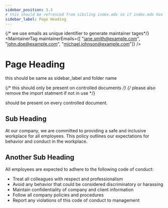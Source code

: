 ```yaml
---
sidebar_position: 3.3
# this should be refrenced from sibiling index.mdx so if index.mdx has sidebar_position: 5, this will then be 5.1, 5.2, 5.4 etc...  
sidebar_label: Page Heading
---
```



{/* we use emails as unique identifier to generate maintainer tages*/}
<MaintainerTag maintainerEmails={[
    "jane.smith@example.com",
    "john.doe@example.com",
    "michael.johnson@example.com"]} />

# Page Heading
this should be same as sidebar_label and folder name

{/* this should only be present on controlled documents */}
{/* please also remove the import statment if not in use */}
<ControlledDocBanner />

should be present on every controlled document.

## Sub Heading

At our company, we are committed to providing a safe and inclusive workplace for all employees. This policy outlines our expectations for behavior and conduct in the workplace.

## Another Sub Heading

All employees are expected to adhere to the following code of conduct:

- Treat all colleagues with respect and professionalism
- Avoid any behavior that could be considered discriminatory or harassing
- Maintain confidentiality of company and client information
- Follow all company policies and procedures
- Report any violations of this code of conduct to management
